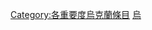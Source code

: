 {{catmore1|[[Wikipedia:烏克蘭專題|Wikipedia:烏克蘭專題]]}}
{{Articles by Importance|topic=乌克兰|project=乌克兰|format=toc}}
{{emptycat}}
[[Category:各重要度烏克蘭條目|Category:各重要度烏克蘭條目]]
[[Category:不適用重要度條目|烏]]